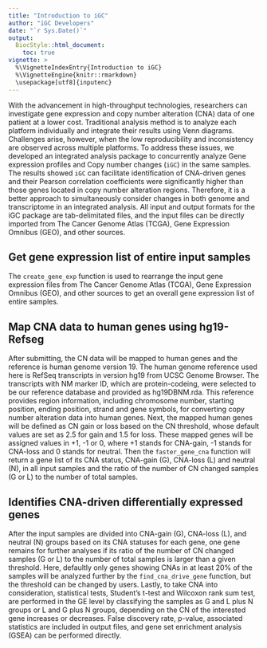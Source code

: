 ```yaml
---
title: "Introduction to iGC"
author: "iGC Developers"
date: "`r Sys.Date()`"
output:
  BiocStyle::html_document:
    toc: true
vignette: >
  %\VignetteIndexEntry{Introduction to iGC}
  %\VignetteEngine{knitr::rmarkdown}
  \usepackage[utf8]{inputenc}
---
```


With the advancement in high-throughput technologies, researchers can investigate gene expression and copy number alteration (CNA) data of one patient at a lower cost. Traditional analysis method is to analyze each platform individually and integrate their results using Venn diagrams. Challenges arise, however, when the low reproducibility and inconsistency are observed across multiple platforms. To address these issues, we developed an integrated analysis package to concurrently analyze Gene expression profiles and Copy number changes (`iGC`) in the same samples. The results showed `iGC` can facilitate identification of CNA-driven genes and their Pearson correlation coefficients were significantly higher than those genes located in copy number alteration regions. Therefore, it is a better approach to simultaneously consider changes in both genome and transcriptome in an integrated analysis. All input and output formats for the iGC package are tab-delimitated files, and the input files can be directly imported from The Cancer Genome Atlas (TCGA), Gene Expression Omnibus (GEO), and other sources.

## Get gene expression list of entire input samples

The `create_gene_exp` function is used to rearrange the input gene expression files from The Cancer Genome Atlas (TCGA), Gene Expression Omnibus (GEO), and other sources to get an overall gene expression list of entire samples.

## Map CNA data to human genes using hg19-Refseg

After submitting, the CN data will be mapped to human genes and the reference is human genome version 19. The human genome reference used here is RefSeq transcripts in version hg19 from UCSC Genome Browser. The transcripts with NM marker ID, which are protein-codeing, were selected to be our reference database and provided as hg19DBNM.rda. This reference provides region information, including chromosome number, starting position, ending position, strand and gene symbols, for converting copy number alteration data into human genes. 
Next, the mapped human genes will be defined as CN gain or loss based on the CN threshold, whose default values are set as 2.5 for gain and 1.5 for loss. These mapped genes will be assigned values in +1, -1 or 0, where +1 stands for CNA-gain, -1 stands for CNA-loss and 0 stands for neutral.
Then the `faster_gene_cna` function will return a gene list of its CNA status, CNA-gain (G), CNA-loss (L) and neutral (N), in all input samples and the ratio of the number of CN changed samples (G or L) to the number of total samples.

## Identifies CNA-driven differentially expressed genes

After the input samples are divided into CNA-gain (G), CNA-loss (L), and neutral (N) groups based on its CNA statuses for each gene, one gene remains for further analyses if its ratio of the number of CN changed samples (G or L) to the number of total samples is larger than a given threshold. Here, defaultly only genes showing CNAs in at least 20% of the samples will be analyzed further by the `find_cna_drive_gene` function, but the threshold can be changed by users. Lastly, to take CNA into consideration, statistical tests, Student’s t-test and Wilcoxon rank sum test, are performed in the GE level by classifying the samples as G and L plus N groups or L and G plus N groups, depending on the CN of the interested gene increases or decreases. False discovery rate, p-value, associated statistics are included in output files, and gene set enrichment analysis (GSEA) can be performed directly.
